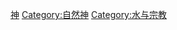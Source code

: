 {{Commons_category}}
{{Category_main}}

[[Category:水相關人物|神]]
[[Category:自然神|Category:自然神]]
[[Category:水与宗教|Category:水与宗教]]